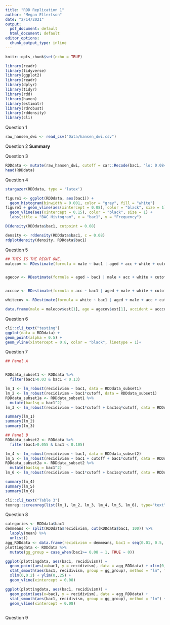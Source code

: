 ```yaml
---
title: "RDD Replication 1"
author: "Megan Ellertson"
date: "2/14/2021"
output:
  pdf_document: default
  html_document: default
editor_options: 
  chunk_output_type: inline
---
```


```r
knitr::opts_chunk$set(echo = TRUE)
```

```r
library(readr)
library(tidyverse)
library(ggplot2)
library(readr)
library(dplyr)
library(tidyr)
library(rdd)
library(haven)
library(estimatr)
library(rdrobust)
library(rddensity)
library(cli)

```

Question 1

```r

raw_hansen_dwi <- read_csv("Data/hansen_dwi.csv")

```

Question 2 
**Summary**

Question 3

```r
RDDdata <- mutate(raw_hansen_dwi, cutoff = car::Recode(bac1, "lo: 0.08= 0; else = 1"))
head(RDDdata)

``` 
Question 4 

```r
stargazer(RDDdata, type = 'latex')

```



```r
figure1 <- ggplot(RDDdata, aes(bac1)) +
  geom_histogram(binwidth = 0.001, color = "grey", fill = "white") 
figure1 + geom_vline(aes(xintercept = 0.08), color = "black", size = 1) +
  geom_vline(aes(xintercept = 0.15), color = "black", size = 1) +
  labs(title = "BAC Histogram", x = "bac1", y = "Frequency")
```

```r

DCdensity(RDDdata$bac1, cutpoint = 0.08)

density <- rddensity(RDDdata$bac1, c = 0.08)
rdplotdensity(density, RDDdata$bac1)
```

Question 5 
```r
## THIS IS THE RIGHT ONE. 
malecov <- RDestimate(formula = male ~ bac1 | aged + acc + white + cutoff + bac1*cutoff, data = RDDdata, cutpoint = 0.08, bw = 0.05, kernel = "rectangular")


agecov <- RDestimate(formula = aged ~ bac1 | male + acc + white + cutoff + bac1*cutoff, data = RDDdata, cutpoint = 0.08, bw = 0.05, kernel = "rectangular")


acccov <- RDestimate(formula = acc ~ bac1 | aged + male + white + cutoff + bac1*cutoff, data = RDDdata, cutpoint = 0.08, bw = 0.05, kernel = "rectangular")

whitecov <- RDestimate(formula = white ~ bac1 | aged + male + acc + cutoff + bac1*cutoff, data = RDDdata, cutpoint = 0.08, bw = 0.05, kernel = "rectangular")

data.frame(male = malecov$est[1], age = agecov$est[1], accident = acccov$est[1], white = whitecov$est[1])


```


Question 6
```r
cli::cli_text("testing")
ggplot(data = RDDdata) +
geom_point(alpha = 0.5) +
geom_vline(xintercept = 0.8, color = "black", linetype = 1)+


```


Question 7
```r
## Panel A


RDDdata_subset1 <- RDDdata %>% 
  filter(bac1>0.03 & bac1 < 0.13)

lm_1 <- lm_robust(recidivism ~ bac1, data = RDDdata_subset1)
lm_2 <- lm_robust(recidivism ~ bac1*cutoff, data = RDDdata_subset1)
RDDdata_subset1a <- RDDdata_subset1 %>%
  mutate(bac1sq = bac1^2)
lm_3 <- lm_robust(recidivism ~ bac1*cutoff + bac1sq*cutoff, data = RDDdata_subset1a)

summary(lm_1)
summary(lm_2)
summary(lm_3)

## Panel B 
RDDdata_subset2 <- RDDdata %>% 
  filter(bac1>0.055 & bac1 < 0.105)

lm_4 <- lm_robust(recidivism ~ bac1, data = RDDdata_subset2)
lm_5 <- lm_robust(recidivism ~ bac1 + cutoff + bac1*cutoff, data = RDDdata_subset2)
RDDdata_subset2a <- RDDdata_subset2 %>%
  mutate(bac1sq = bac1^2)
lm_6 <- lm_robust(recidivism ~ bac1*cutoff + bac1sq*cutoff, data = RDDdata_subset2a)

summary(lm_4)
summary(lm_5)
summary(lm_6)

cli::cli_text("Table 3")
texreg::screenreg(list(lm_1, lm_2, lm_3, lm_4, lm_5, lm_6), type="text")

```


Question 8
```r
categories <- RDDdata$bac1 
demmeans <- split(RDDdata$recidivism, cut(RDDdata$bac1, 100)) %>%
  lapply(mean) %>%
  unlist()
agg_RDDdata <- data.frame(recidivism = demmeans, bac1 = seq(0.01, 0.5, by = 0.01))
plottingdata <- RDDdata %>%
  mutate(gg_group = case_when(bac1>= 0.08 ~ 1, TRUE ~ 0))

ggplot(plottingdata, aes(bac1, recidivism)) +
  geom_point(aes(x=bac1, y = recidivism), data = agg_RDDdata) + xlim(0, 0.2) + ylim(0.08, 0.16) +
  stat_smooth(aes(bac1, recidivism, group = gg_group), method = "lm", formula = y ~ x + I(x^2)) +
  xlim(0,0.2) + ylim(0,.25) +
  geom_vline(xintercept = 0.08)

ggplot(plottingdata, aes(bac1, recidivism)) +
  geom_point(aes(x=bac1, y = recidivism), data = agg_RDDdata) +
  stat_smooth(aes(bac1, recidivism, group = gg_group), method = "lm") +
  geom_vline(xintercept = 0.08)
  
```


Question 9

```r

```


